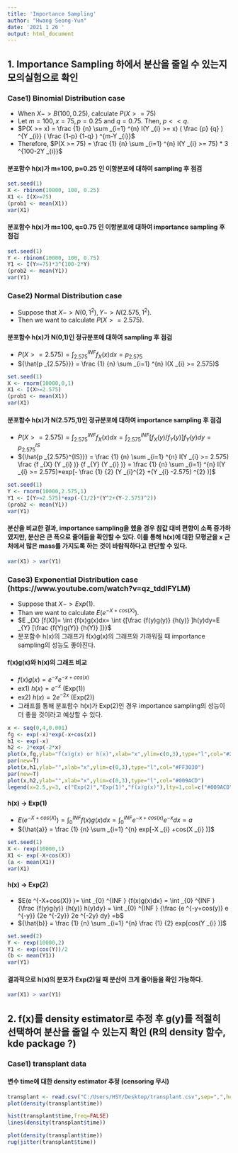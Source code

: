 ```yaml
---
title: 'Importance Sampling'
author: "Hwang Seong-Yun"
date: '2021 1 26 '
output: html_document
---
```


## 1. Importance Sampling 하에서 분산을 줄일 수 있는지 모의실험으로 확인

### Case1) Binomial Distribution case
- When $X -> B(100,0.25)$, calculate $P(X >= 75)$
- Let $m=100,x=75,p=0.25$ and $q=0.75$. Then, $p << q$.
- $P(X >= x) = \frac  {1}  {n} \sum _{i=1} ^{n} I(Y _{i} >= x) ( \frac {p} {q}  ) ^{Y _{i}} ( \frac {1-p} {1-q} ) ^{m-Y _{i}}$
- Therefore, $P(X >= 75) = \frac  {1} {n} \sum _{i=1} ^{n} I(Y _{i} >= 75) * 3 ^{100-2Y _{i}}$

#### 분포함수 h(x)가 m=100, p=0.25 인 이항분포에 대하여 sampling 후 점검 

```r
set.seed(1)
X <- rbinom(10000, 100, 0.25)
X1 <- I(X>=75) 
(prob1 <- mean(X1))
var(X1)
```

#### 분포함수 h(x)가 m=100, q=0.75 인 이항분포에 대하여 importance sampling 후 점검

```r
set.seed(1)
Y <- rbinom(10000, 100, 0.75)
Y1 <- I(Y>=75)*3^(100-2*Y)
(prob2 <- mean(Y1))
var(Y1)
```

### Case2) Normal Distribution case
- Suppose that $X -> N(0,1 ^{2} ),Y -> N(2.575,1 ^{2} )$.
- Then we want to calculate $P(X>=2.575)$.

#### 분포함수 h(x)가 N(0,1)인 정규분포에 대하여 sampling 후 점검
- $P(X >= 2.575)= \int _{2.575} ^{INF } {f _{X} (x)dx=p _{2.575}}$ 
- ${\hat{p _{2.575}}} = \frac {1} {n} \sum _{i=1} ^{n} I(X _{i} >= 2.575)$

```r
set.seed(1)
X <- rnorm(10000,0,1)
X1 <- I(X>=2.575) 
(prob1 <- mean(X1))
var(X1)
```

#### 분포함수 h(x)가 N(2.575,1)인 정규분포에 대하여 importance sampling 후 점검
- $P(X >= 2.575)= \int _{2.575} ^{INF } {f _{X} (x)dx= \int _{2.575} ^{INF } [{{f _{X} (y)} / {f _{Y} (y)}] f _{Y} (y)dy=p _{2.575}^{IS}}}$ 
- ${\hat{p _{2.575}^{IS}}} = \frac {1} {n} \sum _{i=1} ^{n} I(Y _{i} >= 2.575) \frac {f _{X} (Y _{i} )} {f _{Y} (Y _{i} )} = \frac {1} {n} \sum _{i=1} ^{n} I(Y _{i} >= 2.575)*exp[- \frac {1} {2} (Y _{i}^{2} +(Y _{i} -2.575) ^{2} )]$

```r
set.seed(1)
Y <- rnorm(10000,2.575,1)
Y1 <- I(Y>=2.575)*exp(-(1/2)*(Y^2+(Y-2.575)^2))
(prob2 <- mean(Y1))
var(Y1)
```

#### 분산을 비교한 결과, importance sampling을 했을 경우 참값 대비 편향이 소폭 증가하였지만, 분산은 큰 폭으로 줄어듬을 확인할 수 있다. 이를 통해 h(x)에 대한 모평균을 x 근처에서 많은 mass를 가지도록 하는 것이 바람직하다고 판단할 수 있다. 

```r
var(X1) > var(Y1)
```

### Case3) Exponential Distribution case (https://www.youtube.com/watch?v=qz_tddlFYLM)
- Suppose that $X->Exp(1)$.
- Than we want to calculate $E(e ^{-X+cos(X)} )$.
- $E _{X} [f(X)]= \int {f(x)g(x)dx= \int {[\frac {f(y)g(y)} {h(y)} ]h(y)dy=E _{Y} [\frac {f(Y)g(Y)} {h(Y)} ]}}$
- 분포함수 h(x)의 그래프가 f(x)g(x)의 그래프와 가까워질 때 importance sampling의 성능도 좋아진다.

#### f(x)g(x)와 h(x)의 그래프 비교
- $f(x)g(x)=e ^{-x} e ^{-x+cos(x)}$
- ex1) $h(x)=e ^{-x}$ (Exp(1))
- ex2) $h(x)=2e ^{-2x}$ (Exp(2))
- 그래프를 통해 분포함수 h(x)가 Exp(2)인 경우 importance sampling의 성능이 더 좋을 것이라고 예상할 수 있다.

```r
x <- seq(0,4,0.001)
fg <- exp(-x)*exp(-x+cos(x))
h1 <- exp(-x)
h2 <- 2*exp(-2*x)
plot(x,fg,ylab="f(x)g(x) or h(x)",xlab="x",ylim=c(0,3),type="l",col="#228B22")
par(new=T)
plot(x,h1,ylab="",xlab="x",ylim=c(0,3),type="l",col="#FF3030")
par(new=T)
plot(x,h2,ylab="",xlab="x",ylim=c(0,3),type="l",col="#009ACD")
legend(x=2.5,y=3, c("Exp(2)","Exp(1)","f(x)g(x)"),lty=1,col=c("#009ACD","#FF3030","#228B22"))
```

#### h(x) -> Exp(1)
- $E(e ^{-X+cos(X)} )= \int _{0} ^{INF } {f(x)g(x)dx} = \int _{0} ^{INF } {e ^{-x+cos(x)} e ^{-x} dx} =a$
- ${\hat{a}} = \frac {1} {n} \sum _{i=1} ^{n} exp[-X _{i} +cos(X _{i} )]$ 

```r
set.seed(1)
X <- rexp(10000,1)
X1 <- exp(-X+cos(X))
(a <- mean(X1))
var(X1)
```

#### h(x) -> Exp(2)
- $E(e ^{-X+cos(X)} )= \int _{0} ^{INF } {f(x)g(x)dx} = \int _{0} ^{INF } {\frac {f(y)g(y)}  {h(y)} h(y)dy} = \int _{0} ^{INF } {\frac {e ^{-y+cos(y)} e ^{-y}} {2e ^{-2y}} 2e ^{-2y} dy} =b$
- ${\hat{b}} = \frac {1} {n} \sum _{i=1} ^{n} \frac {1} {2} exp[cos(Y _{i} )]$

```r
set.seed(2)
Y <- rexp(10000,2)
Y1 <- exp(cos(Y))/2
(b <- mean(Y1))
var(Y1)
```

#### 결과적으로 h(x)의 분포가 Exp(2)일 때 분산이 크게 줄어듬을 확인 가능하다. 

```r
var(X1) > var(Y1)
```


## 2. f(x)를 density estimator로 추정 후 g(y)를 적절히 선택하여 분산을 줄일 수 있는지 확인 (R의 density 함수, kde package ?)

### Case1) transplant data 

#### 변수 time에 대한 density estimator 추정 (censoring 무시)

```r
transplant <- read.csv("C:/Users/HSY/Desktop/transplant.csv",sep=",",header=T)
plot(density(transplant$time))
```

```r
hist(transplant$time,freq=FALSE)
lines(density(transplant$time))
```

```r
plot(density(transplant$time))
rug(jitter(transplant$time))
```

